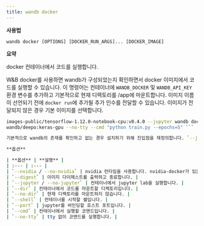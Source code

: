 ```yaml
---
title: wandb docker
---
```


**사용법**

`wandb docker [OPTIONS] [DOCKER_RUN_ARGS]... [DOCKER_IMAGE]`

**요약**

docker 컨테이너에서 코드를 실행합니다.

W&B docker를 사용하면 wandb가 구성되었는지 확인하면서 docker 이미지에서 코드를 실행할 수 있습니다. 이 명령어는 컨테이너에 `WANDB_DOCKER` 및 `WANDB_API_KEY` 환경 변수를 추가하고 기본적으로 현재 디렉토리를 /app에 마운트합니다. 이미지 이름이 선언되기 전에 `docker run`에 추가될 추가 인수를 전달할 수 있습니다. 이미지가 전달되지 않은 경우 기본 이미지를 선택합니다.

```sh wandb docker -v /mnt/dataset:/app/data wandb docker gcr.io/kubeflow-
images-public/tensorflow-1.12.0-notebook-cpu:v0.4.0 --jupyter wandb docker
wandb/deepo:keras-gpu --no-tty --cmd "python train.py --epochs=5" ```

기본적으로 wandb의 존재를 확인하고 없는 경우 설치하기 위해 진입점을 재정의합니다. `--jupyter` 플래그를 전달하면 jupyter가 설치되었는지 확인하고 8888 포트에서 jupyter lab을 시작합니다. 시스템에서 nvidia-docker를 감지하면 nvidia 런타임을 사용합니다. 기존 docker run 코맨드에 wandb가 환경 변수를 설정하도록 하려면 wandb docker-run 코맨드를 참조하세요.

**옵션**

| **옵션** | **설명** |
| :--- | :--- |
| `--nvidia / --no-nvidia` | nvidia 런타임을 사용합니다. nvidia-docker가 있는 경우 기본적으로 nvidia를 사용합니다. |
| `--digest` | 이미지 다이제스트를 출력하고 종료합니다. |
| `--jupyter / --no-jupyter` | 컨테이너에서 jupyter lab을 실행합니다. |
| `--dir` | 컨테이너에서 코드를 마운트할 디렉토리입니다. |
| `--no-dir` | 현재 디렉토리를 마운트하지 않습니다. |
| `--shell` | 컨테이너를 시작할 쉘입니다. |
| `--port` | jupyter를 바인딩할 호스트 포트입니다. |
| `--cmd` | 컨테이너에서 실행할 코맨드입니다. |
| `--no-tty` | tty 없이 코맨드를 실행합니다. |
